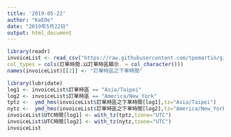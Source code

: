 ```yaml
---
title: '2019-05-22'
author: "KaEDe"
date: "2019年5月22日"
output: html_document
---
```


```r
library(readr)
invoiceList <- read_csv("https://raw.githubusercontent.com/tpemartin/github-data/master/invoiceList.csv",
col_types = cols(訂單時間.以訂單時區顯示. = col_character()))
names(invoiceList)[[2]] <- "訂單時區之下單時間"
```

```r
library(lubridate)
log1 <- invoiceList$訂單時區 == "Asia/Taipei"
log2 <- invoiceList$訂單時區 == "America/New_York"
tptz <-  ymd_hms(invoiceList$訂單時區之下單時間[log1],tz="Asia/Taipei")
nytz <-  ymd_hms(invoiceList$訂單時區之下單時間[log2],tz="America/New_York")
invoiceList$UTC時間[log1] <- with_tz(tptz,tzone="UTC")
invoiceList$UTC時間[log2] <- with_tz(nytz,tzone="UTC")
invoiceList
```

